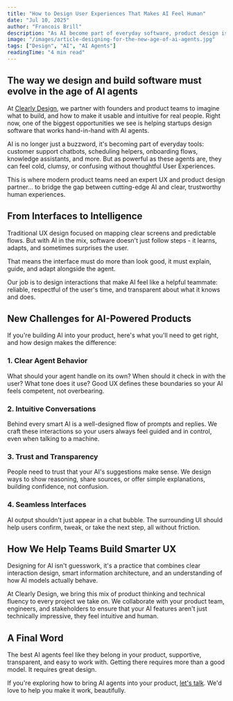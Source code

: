 ```yaml
---
title: "How to Design User Experiences That Makes AI Feel Human"
date: "Jul 10, 2025"
author: "Francois Brill"
description: "As AI become part of everyday software, product design is evolving from making interfaces to orchestrating intelligent, human-like interactions. This post explores where design fits in the age of AI, the new skills product teams need, and how founders can create agent experiences that feel trustworthy and natural."
image: "/images/article-designing-for-the-new-age-of-ai-agents.jpg"
tags: ["Design", "AI", "AI Agents"]
readingTime: "4 min read"
---
```


## The way we design and build software must evolve in the age of AI agents

At [Clearly Design](/), we partner with founders and product teams to imagine what to build, and how to make it usable and intuitive for real people. Right now, one of the biggest opportunities we see is helping startups design software that works hand-in-hand with AI agents.

AI is no longer just a buzzword, it's becoming part of everyday tools: customer support chatbots, scheduling helpers, onboarding flows, knowledge assistants, and more. But as powerful as these agents are, they can feel cold, clumsy, or confusing without thoughtful User Experiences.

This is where modern product teams need an expert UX and product design partner... to bridge the gap between cutting-edge AI and clear, trustworthy human experiences.

## From Interfaces to Intelligence

Traditional UX design focused on mapping clear screens and predictable flows. But with AI in the mix, software doesn't just follow steps - it learns, adapts, and sometimes surprises the user.

That means the interface must do more than look good, it must explain, guide, and adapt alongside the agent.

Our job is to design interactions that make AI feel like a helpful teammate: reliable, respectful of the user's time, and transparent about what it knows and does.

## New Challenges for AI-Powered Products

If you're building AI into your product, here's what you'll need to get right, and how design makes the difference:

### 1. Clear Agent Behavior

What should your agent handle on its own? When should it check in with the user? What tone does it use? Good UX defines these boundaries so your AI feels competent, not overbearing.

### 2. Intuitive Conversations

Behind every smart AI is a well-designed flow of prompts and replies. We craft these interactions so your users always feel guided and in control, even when talking to a machine.

### 3. Trust and Transparency

People need to trust that your AI's suggestions make sense. We design ways to show reasoning, share sources, or offer simple explanations, building confidence, not confusion.

### 4. Seamless Interfaces

AI output shouldn't just appear in a chat bubble. The surrounding UI should help users confirm, tweak, or take the next step, all without friction.

## How We Help Teams Build Smarter UX

Designing for AI isn't guesswork, it's a practice that combines clear interaction design, smart information architecture, and an understanding of how AI models actually behave.

At Clearly Design, we bring this mix of product thinking and technical fluency to every project we take on. We collaborate with your product team, engineers, and stakeholders to ensure that your AI features aren't just technically impressive, they feel intuitive and human.

## A Final Word

The best AI agents feel like they belong in your product, supportive, transparent, and easy to work with. Getting there requires more than a good model. It requires great design.

If you're exploring how to bring AI agents into your product, [let's talk](https://app.cal.com/clearlydesign/discovery). We'd love to help you make it work, beautifully.